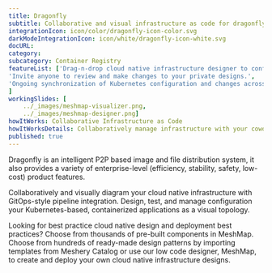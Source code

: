 ---title: Dragonfly  subtitle: Collaborative and visual infrastructure as code for dragonflyintegrationIcon: icon/color/dragonfly-icon-color.svgdarkModeIntegrationIcon: icon/white/dragonfly-icon-white.svgdocURL: category: subcategory: Container RegistryfeatureList: ['Drag-n-drop cloud native infrastructure designer to configure, model, and deploy your workloads.','Invite anyone to review and make changes to your private designs.','Ongoing synchronization of Kubernetes configuration and changes across any number of clusters.']workingSlides: [    ../_images/meshmap-visualizer.png,    ../_images/meshmap-designer.png]howItWorks: Collaborative Infrastructure as CodehowItWorksDetails: Collaboratively manage infrastructure with your coworkers synchronously sharing the same designs.published: true---<p>    Dragonfly is an intelligent P2P based image and file distribution system, it also provides a variety of enterprise-level (efficiency, stability, safety, low-cost) product features.</p><p>    Collaboratively and visually diagram your cloud native infrastructure with GitOps-style pipeline integration. Design, test, and manage configuration your Kubernetes-based, containerized applications as a visual topology.</p><p>    Looking for best practice cloud native design and deployment best practices? Choose from thousands of pre-built components in MeshMap. Choose from hundreds of ready-made design patterns by importing templates from Meshery Catalog or use our low code designer, MeshMap, to create and deploy your own cloud native infrastructure designs.</p>